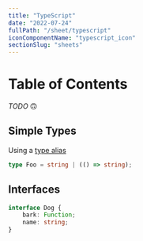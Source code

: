 ```yaml
---
title: "TypeScript"
date: "2022-07-24"
fullPath: "/sheet/typescript"
iconComponentName: "typescript_icon"
sectionSlug: "sheets"
---
```


# Table of Contents

_TODO_ 🙃

## Simple Types

Using a [type alias](https://www.typescriptlang.org/docs/handbook/declaration-files/by-example.html#reusable-types-type-aliases)

```typescript
type Foo = string | (() => string);
```

## Interfaces

```typescript
interface Dog {
    bark: Function;
    name: string;
}
```
